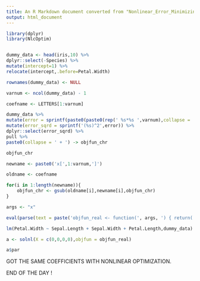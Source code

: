 ```yaml
---
title: An R Markdown document converted from "Nonlinear_Error_Minimizing.ipynb"
output: html_document
---
```


```r
library(dplyr)
library(NlcOptim)


dummy_data <- head(iris,10) %>%
dplyr::select(-Species) %>%
mutate(intercept=1) %>% 
relocate(intercept,.before=Petal.Width)

rownames(dummy_data) <- NULL

varnum <- ncol(dummy_data) - 1

coefname <- LETTERS[1:varnum]
```

```r
dummy_data %>% 
mutate(error = sprintf(paste0(paste0(rep(' %s*%s ',varnum),collapse = '+'),'-',Petal.Width),coefname[1],Sepal.Length,coefname[2],Sepal.Width,coefname[3],Petal.Length,coefname[4],intercept)) %>% 
mutate(error_sqrd = sprintf('(%s)^2',error)) %>% 
dplyr::select(error_sqrd) %>% 
pull %>% 
paste0(collapse = ' + ') -> objfun_chr

objfun_chr
```

```r
newname <- paste0('x[',1:varnum,']')

oldname <- coefname

for(i in 1:length(newname)){
    objfun_chr <- gsub(oldname[i],newname[i],objfun_chr)
}
```

```r
args <- "x"

eval(parse(text = paste('objfun_real <- function(', args, ') { return(' , objfun_chr , ')}', sep='')))
```

```r
lm(Petal.Width ~ Sepal.Length + Sepal.Width + Petal.Length,dummy_data)
```

```r
a <- solnl(X = c(0,0,0,0),objfun = objfun_real)
```

```r
a$par
```

GOT THE SAME COEFFICIENTS WITH NONLINEAR OPTIMIZATION.

END OF THE DAY !

